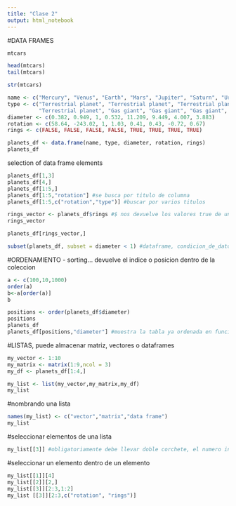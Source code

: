 ```yaml
---
title: "Clase 2"
output: html_notebook
---
```



#DATA FRAMES
```r
mtcars

head(mtcars)
tail(mtcars)

str(mtcars)
```
```r
name <- c("Mercury", "Venus", "Earth", "Mars", "Jupiter", "Saturn", "Uranus", "Neptune")
type <- c("Terrestrial planet", "Terrestrial planet", "Terrestrial planet", 
          "Terrestrial planet", "Gas giant", "Gas giant", "Gas giant", "Gas giant")
diameter <- c(0.382, 0.949, 1, 0.532, 11.209, 9.449, 4.007, 3.883)
rotation <- c(58.64, -243.02, 1, 1.03, 0.41, 0.43, -0.72, 0.67)
rings <- c(FALSE, FALSE, FALSE, FALSE, TRUE, TRUE, TRUE, TRUE)

planets_df <- data.frame(name, type, diameter, rotation, rings)
planets_df

```

selection of data frame elements
```r
planets_df[1,3]
planets_df[4,]
planets_df[1:5,]
planets_df[1:5,"rotation"] #se busca por titulo de columna
planets_df[1:5,c("rotation","type")] #buscar por varios titulos

rings_vector <- planets_df$rings #$ nos devuelve los valores true de una selección
rings_vector

planets_df[rings_vector,]

subset(planets_df, subset = diameter < 1) #dataframe, condicion_de_datos=filtro
```
#ORDENAMIENTO - sorting... devuelve el indice o posicion dentro de la coleccion
```r
a <- c(100,10,1000)
order(a)
b<-a[order(a)]
b

positions <- order(planets_df$diameter)
positions
planets_df
planets_df[positions,"diameter"] #muestra la tabla ya ordenada en función del diametro
```

#LISTAS, puede almacenar matriz, vectores o dataframes
```r
my_vector <- 1:10
my_matrix <- matrix(1:9,ncol = 3)
my_df <- planets_df[1:4,]

my_list <- list(my_vector,my_matrix,my_df)
my_list
```
#nombrando una lista
```r
names(my_list) <- c("vector","matrix","data frame")
my_list
```

#seleccionar elementos de una lista
```r
my_list[[3]] #obligatoriamente debe llevar doble corchete, el numero indica el elementos que se desea consultar
```
#seleccionar un elemento dentro de un elemento
```r
my_list[[1]][4]
my_list[[2]][2,]
my_list[[3]][2:3,1:2]
my_list [[3]][2:3,c("rotation", "rings")]
```







